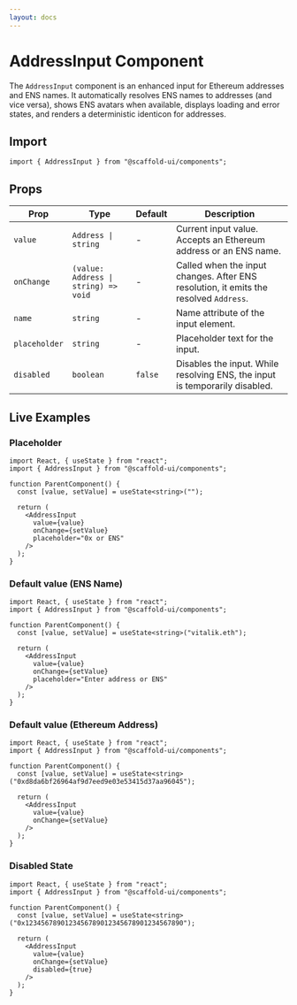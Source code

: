 ```yaml
---
layout: docs
---
```



# AddressInput Component

The `AddressInput` component is an enhanced input for Ethereum addresses and ENS names. It automatically resolves ENS names to addresses (and vice versa), shows ENS avatars when available, displays loading and error states, and renders a deterministic identicon for addresses.

## Import

```tsx
import { AddressInput } from "@scaffold-ui/components";
```

## Props

| Prop          | Type                                 | Default | Description                                                                           |
| ------------- | ------------------------------------ | ------- | ------------------------------------------------------------------------------------- |
| `value`       | `Address \| string`                  | -       | Current input value. Accepts an Ethereum address or an ENS name.                      |
| `onChange`    | `(value: Address \| string) => void` | -       | Called when the input changes. After ENS resolution, it emits the resolved `Address`. |
| `name`        | `string`                             | -       | Name attribute of the input element.                                                  |
| `placeholder` | `string`                             | -       | Placeholder text for the input.                                                       |
| `disabled`    | `boolean`                            | `false` | Disables the input. While resolving ENS, the input is temporarily disabled.           |

## Live Examples

### Placeholder

<DocsProvider>
  <AddressInputExample placeholder="0x or ENS" />
</DocsProvider>

```tsx
import React, { useState } from "react";
import { AddressInput } from "@scaffold-ui/components";

function ParentComponent() {
  const [value, setValue] = useState<string>("");

  return (
    <AddressInput
      value={value}
      onChange={setValue}
      placeholder="0x or ENS"
    />
  );
}
```

### Default value (ENS Name)

<DocsProvider>
  <AddressInputExample
    initialValue="vitalik.eth"
    placeholder="Enter address or ENS"
  />
</DocsProvider>

```tsx
import React, { useState } from "react";
import { AddressInput } from "@scaffold-ui/components";

function ParentComponent() {
  const [value, setValue] = useState<string>("vitalik.eth");

  return (
    <AddressInput
      value={value}
      onChange={setValue}
      placeholder="Enter address or ENS"
    />
  );
}
```

### Default value (Ethereum Address)

<DocsProvider>
  <AddressInputExample initialValue="0xd8da6bf26964af9d7eed9e03e53415d37aa96045" />
</DocsProvider>

```tsx
import React, { useState } from "react";
import { AddressInput } from "@scaffold-ui/components";

function ParentComponent() {
  const [value, setValue] = useState<string>("0xd8da6bf26964af9d7eed9e03e53415d37aa96045");

  return (
    <AddressInput
      value={value}
      onChange={setValue}
    />
  );
}
```

### Disabled State

<DocsProvider>
  <AddressInputExample
    initialValue="0x1234567890123456789012345678901234567890"
    disabled={true}
  />
</DocsProvider>

```tsx
import React, { useState } from "react";
import { AddressInput } from "@scaffold-ui/components";

function ParentComponent() {
  const [value, setValue] = useState<string>("0x1234567890123456789012345678901234567890");

  return (
    <AddressInput
      value={value}
      onChange={setValue}
      disabled={true}
    />
  );
}
```
